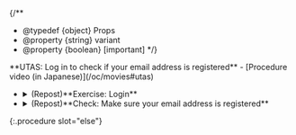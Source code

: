 
{/**
  * @typedef {object} Props
  * @property {string} variant
  * @property {boolean} [important]
  */}

<If cond={props.important}>
  **UTAS: Log in to check if your email address is registered**
  - [Procedure video (in Japanese)](/oc/movies#utas)
  <LoginAndConfirmEmail variant={props.variant} support={props.variant === "oc"} />

  - <details>
      <summary>(Repost)**Exercise: Login**</summary>
      <Login variant={props.variant} support={props.variant === "oc"} />
    </details>
  - <details>
      <summary>(Repost)**Check: Make sure your email address is registered**</summary>
      <ConfirmEmail support={props.variant === "oc"} />
    </details>
  {:.procedure slot="else"}
</If>